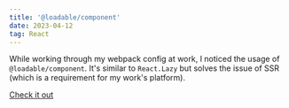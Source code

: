 ```yaml
---
title: '@loadable/component'
date: 2023-04-12
tag: React
---
```


While working through my webpack config at work, I noticed the usage of
`@loadable/component`. It's similar to `React.Lazy` but solves the issue of SSR
(which is a requirement for my work's platform).

[Check it out](https://www.npmjs.com/package/@loadable/component)
